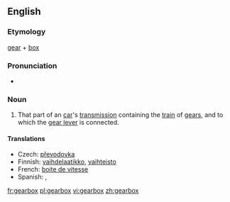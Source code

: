 ==English==

===Etymology===
[[gear]] + [[box]]

===Pronunciation===
*{{audio|en-us-gearbox.ogg|Audio (US)}}

===Noun===
{{wikipedia}}
{{en-noun|gearboxes}}

# That part of an [[car]]'s [[transmission]] containing the [[train]] of [[gears]], and to which the [[gear lever]] is connected.

====Translations====
{{top}}
* Czech: [[převodovka]] {{f}}
*Finnish: [[vaihdelaatikko]], [[vaihteisto]]
*French: [[boite de vitesse]]
*Spanish: {{t|es|caja de cambios}}, {{t|es|caja de velocidades}}
{{bottom}}

[[fr:gearbox]]
[[pl:gearbox]]
[[vi:gearbox]]
[[zh:gearbox]]